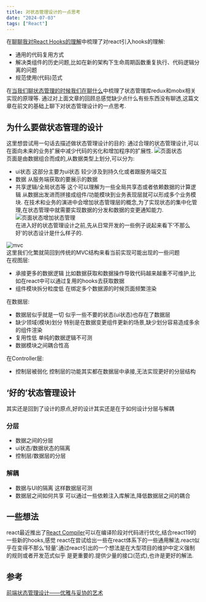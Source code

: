 ```yaml
---
title: 对状态管理设计的一点思考
date: "2024-07-03"
tags: ["React"]
---
```


在[聊聊我对React Hooks的理解](https://icantunderstand.github.io/blogNew/blog/react/thinkingInHooks)中梳理了对react引入hooks的理解:
* 通用的代码复用方式
* 解决类组件的历史问题,比如在新的架构下生命周期函数重复执行、代码逻辑分离的问题
* 规范使用(代码)范式 

在[当我们聊状态管理的时候我们在聊什么](https://icantunderstand.github.io/blogNew/blog/react/stateControl)中梳理了状态管理库redux和mobx相关实现的原理等.
通过对上面文章的回顾总感觉缺少点什么有些东西没有聊透,这篇文章在前文的基础上聊下对状态管理设计的一点思考.
## 为什么要做状态管理的设计
这里想尝试用一句话去描述做状态管理设计的目的: 通过合理的状态管理设计,可以在面向未来的业务扩展中减少代码的劣化和增加程序的扩展性.
![页面状态](/static/images/reactStatic/stateControl/pageStruct.jpg)  
页面是由数据组合而成的,从数据类型上划分,可以分为:
* ui状态 这部分主要为ui状态 较少涉及到持久化或者跟服务端交互
* 数据 从服务端获取的要展示的数据
* 共享逻辑/全局状态等 这个可以理解为一些全局共享态或者依赖数据的计算逻辑
从数据出发进而拼接成组件/功能模块到业务表现层就可以形成多个业务模块.
在技术和业务的演进中会增加状态管理层的概念,为了实现状态的集中化管理,在状态管理中就需要实现数据的分发和数据的变更通知能力.
![页面状态增加状态管理](/static/images/reactStatic/stateControl/pageStructWithStore.jpg)  
在进入好的状态管理设计之前,先从日常开发的一些例子说起来看下‘不那么好’的状态设计是什么样子的. 

![mvc](/static/images/reactStatic/stateControl/pageMVC.jpg)  
这里我们化繁就简回到传统的MVC结构来看当前实现可能出现的一些问题  
在视图层:
* 承接更多的数据逻辑 比如数据获取和数据操作导致代码越来越重不可维护,比如在react中可以通过复用的hooks去获取数据  
* 组件模块拆分粒度低 在绑定多个数据源的时候页面频繁渲染

在数据层:
* 数据层似乎就是一切 似乎一些不要的状态(ui状态)也存在了数据层
* 缺少领域(模块)划分 特别是在数据变更组件更新的场景,缺少划分容易造成多余的组件渲染
* 复用性低 单纯的数据逻辑不可测
* 数据模块之间耦合性高 

在Controller层:
* 控制层被弱化 控制层的功能其实都在数据层中承接,无法实现更好的分层结构

## ‘好的’状态管理设计
其实还是回到了设计的原点,好的设计其实还是在于如何设计分层与解耦
### 分层
* 数据之间的分层
* ui状态/数据状态的隔离
* 控制层/数据层的分层

### 解耦
* 数据与UI的隔离 这样数据层可测
* 数据层之间如何共享 可以通过一些依赖注入库解法,降低数据层之间的耦合

## 一些想法
react最近推出了[React Compiler](https://react.dev/learn/react-compiler)可以在编译阶段对代码进行优化,结合react19的一些新的hooks,感觉
react在尝试给出一些在react体系下的一些通用解法.react似乎在变得不那么‘轻量’.通过react引出的一个想法是在大型项目的维护中定义强制的规则或者开发范式似乎
是更重要的.提供少量的接口(范式),也许是更好的解法.

## 参考
[前端状态管理设计——优雅与妥协的艺术](https://www.tangshuang.net/7713.html)




